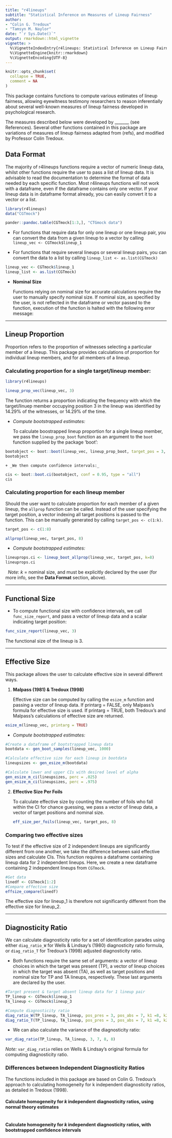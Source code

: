 ```yaml
---
title: "r4lineups"
subtitle: "Statistical Inference on Measures of Lineup Fairness"
author: 
- "Colin G. Tredoux"
- "Tamsyn M. Naylor"
date: "`r Sys.Date()`"
output: rmarkdown::html_vignette
vignette: >
  %\VignetteIndexEntry{r4lineups: Statistical Inference on Lineup Fairness}
  %\VignetteEngine{knitr::rmarkdown}
  %\VignetteEncoding{UTF-8}
---
```


```r
knitr::opts_chunk$set(
  collapse = TRUE,
  comment = NA
)
```

This package contains functions to compute various estimates of lineup fairness, allowing eyewitness testimony researchers to reason inferentially about several well-known measures of lineup fairness developed in psychological research. 

The measures described below were developed by _______ (see References). Several other functions contained in this package are variations of measures of lineup fairness adapted from (refs), and modified by Professor Colin Tredoux. 


## Data Format

The majority of r4lineups functions require a vector of numeric lineup data, whilst other functions require the user to pass a list of lineup data. It is advisable to read the documentation to determine the format of data needed by each specific function. Most r4lineups functions will not work with a dataframe, even if the dataframe contains only one vector. If your lineup data is in dataframe format already, you can easily convert it to a vector or a list. 

```r
library(r4lineups)
data("CGTmock")
```

```r
pander::pandoc.table(CGTmock[1:3,], "CTGmock data")
```

* For functions that require data for only one lineup or one lineup pair, you can convert the data from a given lineup to a vector by calling `lineup_vec <- CGTmock$lineup_1`

* For functions that require several lineups or several lineup pairs, you can convert the data to a list by calling `lineup_list <- as.list(CGTmock)`
    
```r
lineup_vec <- CGTmock$lineup_1
lineup_list <- as.list(CGTmock)
```

* __Nominal Size__

    Functions relying on nominal size for accurate calculations require the user to manually specify nominal size. If nominal size, as specified by the user, is not reflected in the dataframe or vector passed to the function, execution of the function is halted with the following error message: 

-----

## Lineup Proportion

Proportion refers to the proportion of witnesses selecting a particular member of a lineup. This package provides calculations of proportion for individual lineup members, and for all members of a lineup. 

### Calculating proportion for a single target/lineup member:
```r
library(r4lineups)

lineup_prop_vec(lineup_vec, 3)
```
The function returns a proportion indicating the frequency with which the target/linuep member occupying position 3 in the lineup was identified by 14.29% of the witnesses, or 14.29% of the time. 

* _Compute bootstrapped estimates:_

    To calculate boostrapped lineup proportion for a single lineup member, we pass the `lineup_prop_boot` function as an argument to the `boot` function supplied by the package 'boot':

```r
bootobject <- boot::boot(lineup_vec, lineup_prop_boot, target_pos = 3, R = 1000)
bootobject
```

    + _We then compute confidence intervals:_

```r
cis <- boot::boot.ci(bootobject, conf = 0.95, type = "all")
cis
```

### Calculating proportion for each lineup member

Should the user want to calculate proportion for each member of a given lineup, the `allprop` function can be called. Instead of the user specifying the target position, a vector indexing all target positions is passed to the function. This can be manually generated by calling `target_pos <- c(1:k)`.

```r
target_pos <- c(1:8)
```
```r
allprop(lineup_vec, target_pos, 8)
```


* _Compute bootstrapped estimates:_

```r
lineuprops.ci <- lineup_boot_allprop(lineup_vec, target_pos, k=8)
lineuprops.ci
```

&nbsp; _Note_: _k_ = nominal size, and must be explicitly declared by the user (for more info, see the __Data Format__ section, above).

---

## Functional Size

* To compute functional size with confidence intervals, we call `func_size_report`, and pass a vector of lineup data and a scalar indicating target position:

```r
func_size_report(lineup_vec, 3)
```

   The functional size of the lineup is 3. 
   
---

## Effective Size

This package allows the user to calculate effective size in several different ways. 

1. __Malpass (1981) & Tredoux (1998)__

    Effective size can be computed by calling the `esize_m` function and passing a    vector of lineup data. If printarg = FALSE, only Malpass's formula for effective size is used. If printarg = TRUE, both Tredoux's and Malpass's calculations of effective size are returned. 

```r
esize_m(lineup_vec, printarg = TRUE)
```
    
* _Compute bootstrapped estimates:_

```r
#Create a dataframe of bootstrapped lineup data
bootdata <- gen_boot_samples(lineup_vec, 1000)

#Calculate effective size for each lineup in bootdata
lineupsizes <- gen_esize_m(bootdata)

#Calculate lower and upper CIs with desired level of alpha
gen_esize_m_ci(lineupsizes, perc = .025)
gen_esize_m_ci(lineupsizes, perc = .975)
```


2. __Effective Size Per Foils__

    To calculate effective size by counting the number of foils who fall within the CI for chance guessing, we pass a vector of lineup data, a vector of target positions and nominal size. 
```r
eff_size_per_foils(lineup_vec, target_pos, 8)
```

### Comparing two effective sizes

To test if the effective size of 2 independent lineups are significantly different from one another, we take the difference between said effective sizes and calculate CIs. This function requires a dataframe containing lineup data for 2 independent lineups. Here, we create a new dataframe containing 2 independent lineups from `CGTmock`.

```r
#Get data
linedf <- CGTmock[1:2]
#Compare effective size
effsize_compare(linedf)
```
The effective size for lineup_1 is therefore not significantly different from the effective size for lineup_2.

---

## Diagnosticity Ratio

We can calculate diagnosticity ratio for a set of identification parades using either `diag_ratio_W` for Wells & Lindsay's (1980) diagnosticity ratio formula, or `diag_ratio_T` for Tredoux's (1998) adjusted diagnosticity ratio. 

* Both functions require the same set of arguments: a vector of lineup choices in which the target was present (TP), a vector of lineup choices in which the target was absent (TA), as well as target positions and nominal size for TP and TA lineups, respectively. These last arguments are declared by the user. 

```r
#Target present & target absent lineup data for 1 lineup pair 
TP_lineup <- CGTmock$lineup_1
TA_lineup <- CGTmock$lineup_3

#Compute diagnosticity ratio
diag_ratio_W(TP_lineup, TA_lineup, pos_pres = 3, pos_abs = 7, k1 =8, k2 = 8)
diag_ratio_T(TP_lineup, TA_lineup, pos_pres = 3, pos_abs = 7, k1 =8, k2 = 8)

```
* We can also calculate the variance of the diagnosticity ratio:
```r
var_diag_ratio(TP_lineup, TA_lineup, 3, 7, 8, 8)
```
_Note:_ `var_diag_ratio` relies on Wells & Lindsay's original formula for computing diagnosticity ratio.

### Differences between Independent Diagnosticity Ratios

The functions included in this package are based on Colin G. Tredoux's approach to calculating homogeneity for k independent diagnosticity ratios, as detailed in Tredoux (1998).

#### Calculate homogeneity for _k_ independent diagnosticity ratios, using normal theory estimates

```r

```

#### Calculate homogeneity for _k_ independent diagnosticity ratios, with bootstrapped confidence intervals
